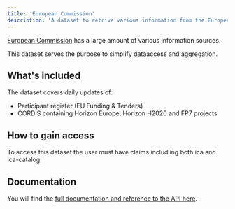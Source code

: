 ```yaml
---
title: 'European Commission'
description: 'A dataset to retrive various information from the European Commission'
---
```


[European Commission](https://commission.europa.eu/index_en) has a large amount
of various information sources.

This dataset serves the purpose to simplify dataaccess and aggregation.

## What's included

The dataset covers daily updates of:

- Participant register (EU Funding & Tenders)
- CORDIS containing Horizon Europe, Horizon H2020 and FP7 projects

## How to gain access

To access this dataset the user must have claims includling both ica and ica-catalog.

## Documentation

You will find the [full documentation and reference to the API here](/api-industry/europeancommission/search-participants).
